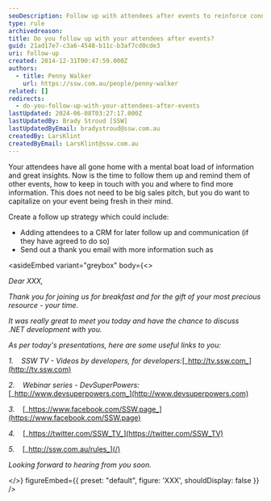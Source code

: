 ```yaml
---
seoDescription: Follow up with attendees after events to reinforce connections and provide valuable resources.
type: rule
archivedreason:
title: Do you follow up with your attendees after events?
guid: 21ad17e7-c3a6-4548-b11c-b3af7cd0cde3
uri: follow-up
created: 2014-12-31T00:47:59.000Z
authors:
  - title: Penny Walker
    url: https://ssw.com.au/people/penny-walker
related: []
redirects:
  - do-you-follow-up-with-your-attendees-after-events
lastUpdated: 2024-06-08T03:27:17.000Z
lastUpdatedBy: Brady Stroud [SSW]
lastUpdatedByEmail: bradystroud@ssw.com.au
createdBy: LarsKlint
createdByEmail: LarsKlint@ssw.com.au
---
```


Your attendees have all gone home with a mental boat load of information and great insights. Now is the time to follow them up and remind them of other events, how to keep in touch with you and where to find more information.
This does not need to be big sales pitch, but you do want to capitalize on your event being fresh in their mind.

Create a follow up strategy which could include:

- Adding attendees to a CRM for later follow up and communication (if they have agreed to do so)
- Send out a thank you email with more information such as

<asideEmbed
  variant="greybox"
  body={<>
    
_Dear XXX,_

_Thank you for joining us for breakfast and for the gift of your most precious resource - your time._

_It was really great to meet you today and have the chance to discuss .NET development with you._

_As per today's presentations, here are some useful links to you:_

*1.*    _SSW TV - Videos by developers, for developers:_[_http://tv.ssw.com_](http://tv.ssw.com)

*2.*    _Webinar series - DevSuperPowers:_[_http://www.devsuperpowers.com_](http://www.devsuperpowers.com)

*3.*    [_https://www.facebook.com/SSW.page_](https://www.facebook.com/SSW.page)

*4.*    [_https://twitter.com/SSW_TV_](https://twitter.com/SSW_TV)

*5.*    [_http://ssw.com.au/rules_](/)

_Looking forward to hearing from you soon._

  </>}
  figureEmbed={{
    preset: "default",
    figure: 'XXX',
    shouldDisplay: false
  }}
/>
